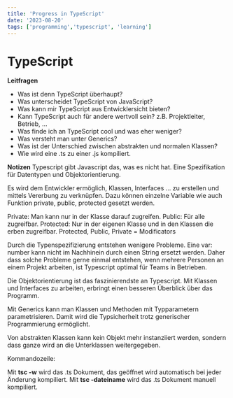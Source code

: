 ```yaml
---
title: 'Progress in TypeScript'
date: '2023-08-20'
tags: ['programming','typescript', 'learning']
---
```


<CustomImage src="https://raw.githubusercontent.com/AndrinTraeger/blogposts/main/images/ts.png" alt="TypeScript" />

# TypeScript

**Leitfragen**
- Was ist denn TypeScript überhaupt?
- Was unterscheidet TypeScript von JavaScript?
- Was kann mir TypeScript aus Entwicklersicht bieten?
- Kann TypeScript auch für andere wertvoll sein? z.B. Projektleiter, Betrieb, …
- Was finde ich an TypeScript cool und was eher weniger?
- Was versteht man unter Generics?
- Was ist der Unterschied zwischen abstrakten und normalen Klassen?
- Wie wird eine .ts zu einer .js kompiliert.

**Notizen**
Typescript gibt Javascript das, was es nicht hat. Eine Spezifikation für Datentypen und Objektorientierung. 

Es wird dem Entwickler ermöglich, Klassen, Interfaces … zu erstellen und mittels Vererbung zu verknüpfen. Dazu können einzelne Variable wie auch Funktion private, public, protected gesetzt werden. 

Private: Man kann nur in der Klasse darauf zugreifen.
Public: Für alle zugreifbar.
Protected: Nur in der eigenen Klasse und in den Klassen die erben zugreifbar.
Protected, Public, Private = Modificators

Durch die Typenspezifizierung entstehen wenigere Probleme. Eine var: number kann nicht im Nachhinein durch einen String ersetzt werden.
Daher dass solche Probleme gerne einmal entstehen, wenn mehrere Personen an einem Projekt arbeiten, ist Typescript optimal für Teams in Betrieben.

Die Objektorientierung ist das faszinierendste an Typescript. Mit Klassen und Interfaces zu arbeiten, erbringt einen besseren Überblick über das Programm.

Mit Generics kann man Klassen und Methoden mit Typparametern parametrisieren. Damit wird die Typsicherheit trotz generischer Programmierung ermöglicht.

Von abstrakten Klassen kann kein Objekt mehr instanziiert werden, sondern dass ganze wird an die Unterklassen weitergegeben.

Kommandozeile:

Mit **tsc -w** wird das .ts Dokument, das geöffnet wird automatisch bei jeder Änderung kompiliert.
Mit **tsc -dateiname** wird das .ts Dokument manuell kompiliert.